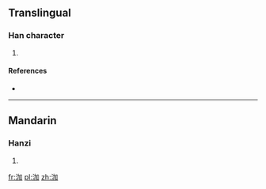 ==Translingual==

===Han character===
{{Han char|rn=85|rad=水|as=05|sn=8|four=36100|canj=EKSR}}

# {{defn|Han|sort=水05}}

====References====
* {{Han ref|kx=0615.100|dkj=17272|dj=1009.080|hdz=31597.060|uh=6CC7|ud=27847|bh=CD4A|bd=52554}}

----

==Mandarin==

===Hanzi===
{{cmn-hanzi|pin=[[jiā]] ([[jia1]]), [[pō]] ([[po1]]), [[pó]] ([[po2]]), [[pò]] ([[po4]])|wg=chia<sup>1</sup>, p'o<sup>1</sup>, p'o<sup>2</sup>, p'o<sup>4</sup>}}

# {{defn|lang=cmn|sort=水05}}

[[fr:泇]]
[[pl:泇]]
[[zh:泇]]